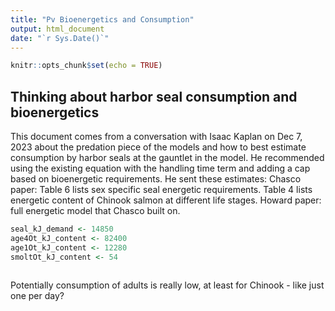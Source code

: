 ```yaml
---
title: "Pv Bioenergetics and Consumption"
output: html_document
date: "`r Sys.Date()`"
---
```


```r
knitr::opts_chunk$set(echo = TRUE)
```

## Thinking about harbor seal consumption and bioenergetics

This document comes from a conversation with Isaac Kaplan on Dec 7, 2023 about the predation piece of the models and how to best estimate consumption by harbor seals at the gauntlet in the model. He recommended using the existing equation with the handling time term and adding a cap based on bioenergetic requirements. He sent these estimates:
Chasco paper: Table 6 lists sex specific seal energetic requirements. Table 4 lists energetic content of Chinook salmon at different life stages. 
Howard paper: full energetic model that Chasco built on.

```r
seal_kJ_demand <- 14850
age4Ot_kJ_content <- 82400
age1Ot_kJ_content <- 12280
smoltOt_kJ_content <- 54



```

Potentially consumption of adults is really low, at least for Chinook - like just one per day?
